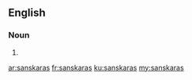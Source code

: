 ==English==

===Noun===
{{head|en|plural}}

# {{plural of|sanskara|lang=en}}

[[ar:sanskaras]]
[[fr:sanskaras]]
[[ku:sanskaras]]
[[my:sanskaras]]
